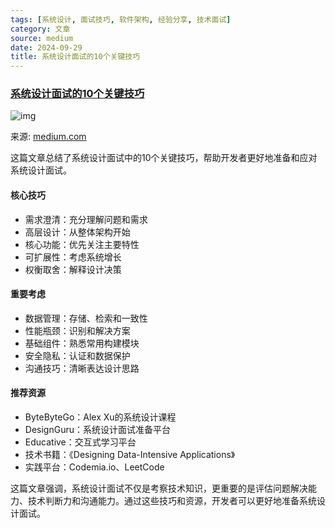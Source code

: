 ```yaml
---
tags: [系统设计, 面试技巧, 软件架构, 经验分享, 技术面试]
category: 文章
source: medium
date: 2024-09-29
title: 系统设计面试的10个关键技巧
---
```


### [系统设计面试的10个关键技巧](https://medium.com/javarevisited/10-tips-for-system-design-interviews-fb3c2b6e4020)

![img](https://img.mengpeng.tech/i/2024/12/05/67513f75b420e.webp)

来源: [medium.com](https://medium.com/javarevisited/10-tips-for-system-design-interviews-fb3c2b6e4020)

这篇文章总结了系统设计面试中的10个关键技巧，帮助开发者更好地准备和应对系统设计面试。

#### 核心技巧
- 需求澄清：充分理解问题和需求
- 高层设计：从整体架构开始
- 核心功能：优先关注主要特性
- 可扩展性：考虑系统增长
- 权衡取舍：解释设计决策

#### 重要考虑
- 数据管理：存储、检索和一致性
- 性能瓶颈：识别和解决方案
- 基础组件：熟悉常用构建模块
- 安全隐私：认证和数据保护
- 沟通技巧：清晰表达设计思路

#### 推荐资源
- ByteByteGo：Alex Xu的系统设计课程
- DesignGuru：系统设计面试准备平台
- Educative：交互式学习平台
- 技术书籍：《Designing Data-Intensive Applications》
- 实践平台：Codemia.io、LeetCode

这篇文章强调，系统设计面试不仅是考察技术知识，更重要的是评估问题解决能力、技术判断力和沟通能力。通过这些技巧和资源，开发者可以更好地准备系统设计面试。 